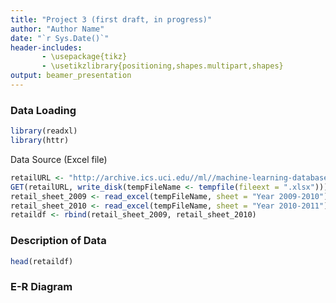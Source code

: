 ---
title: "Project 3 (first draft, in progress)"
author: "Author Name"
date: "`r Sys.Date()`"
header-includes: 
       - \usepackage{tikz}
       - \usetikzlibrary{positioning,shapes.multipart,shapes}
output: beamer_presentation
---

### Data Loading
```{r load-packages, message=FALSE}
library(readxl)
library(httr)
```
Data Source (Excel file)
```{r  tidy=TRUE, out.width='50%'}
retailURL <- "http://archive.ics.uci.edu//ml//machine-learning-databases//00502//online_retail_II.xlsx"
GET(retailURL, write_disk(tempFileName <- tempfile(fileext = ".xlsx")))
retail_sheet_2009 <- read_excel(tempFileName, sheet = "Year 2009-2010")
retail_sheet_2010 <- read_excel(tempFileName, sheet = "Year 2010-2011")
retaildf <- rbind(retail_sheet_2009, retail_sheet_2010)
```

### Description of Data
```{r}
head(retaildf)
```

### E-R Diagram

\tikzset{basic/.style={
        draw,
        rectangle split,
        rectangle split parts=2,
        rectangle split part fill={blue!20,white},
        minimum width=2.5cm,
        text width=2cm,
        align=left,
        font=\itshape
    },
    Diamond/.style={ diamond, 
                        draw, 
                        shape aspect=2, 
                        inner sep = 2pt,
                        text centered,
                        fill=blue!10!white,
                        font=\itshape
                      }}
\begin{tikzpicture}
\node[basic] (product) 
{product
\nodepart{second}
\underline{product\_id}\\
product\_name};
\node[basic,right=2cm of product] (invoice) 
{invoice
\nodepart{second}
\underline{invoice\_id}\\
customer\_id\\
invoice\_date};
\draw (product) -- (invoice) ;
\node[basic,right=2cm of invoice] (invoiceitem) 
{invoiceitem
\nodepart{second}
\underline{invoice\_id}\\
\underline{product\_id}\\
price\\
quantity};
\draw (invoice) -- (invoiceitem) ;
\node[basic,below=1.5cm of invoice] (customer) 
{customer
\nodepart{second}
\underline{customer\_id}\\
	country};
\draw (invoice) -- (customer) ;
\end{tikzpicture}

